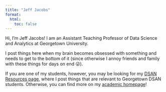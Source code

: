 ```yaml
---
title: "Jeff Jacobs"
format:
  html:
    toc: false
---
```


Hi, I'm Jeff Jacobs! I am an Assistant Teaching Professor of Data Science and Analytics at Georgetown University.

I post things here when my brain becomes obsessed with something and needs to get to the bottom of it (since otherwise I annoy friends and family with these things for days on end 😜).

If you are one of my students, however, you may be looking for my <a href='https://jjacobs.me/dsan-resources/' target='_blank'>DSAN Resources page</a>, where I post things that are relevant to Georgetown DSAN students. Otherwise, you can find more on my <a href='https://cs.stanford.edu/~jjacobs3' target='_blank'>academic homepage</a>!